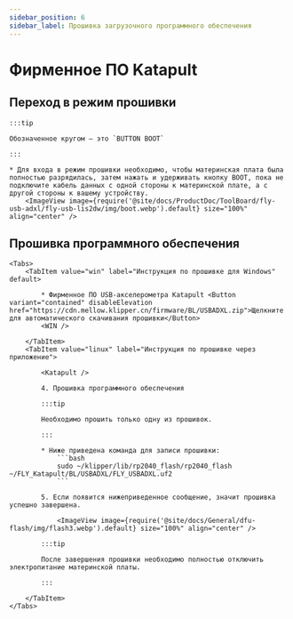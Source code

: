 ```yaml
---
sidebar_position: 6
sidebar_label: Прошивка загрузочного программного обеспечения
---
```







# Фирменное ПО Katapult


## Переход в режим прошивки

    :::tip

    Обозначенное кругом — это `BUTTON BOOT`

    :::

    * Для входа в режим прошивки необходимо, чтобы материнская плата была полностью разрядилась, затем нажать и удерживать кнопку BOOT, пока не подключите кабель данных с одной стороны к материнской плате, а с другой стороны к вашему устройству.
        <ImageView image={require('@site/docs/ProductDoc/ToolBoard/fly-usb-adxl/fly-usb-lis2dw/img/boot.webp').default} size="100%" align="center" />

## Прошивка программного обеспечения
    <Tabs>
        <TabItem value="win" label="Инструкция по прошивке для Windows" default>

            * Фирменное ПО USB-акселерометра Katapult <Button variant="contained" disableElevation href="https://cdn.mellow.klipper.cn/firmware/BL/USBADXL.zip">Щелкните для автоматического скачивания прошивки</Button>
            <WIN />
            
        </TabItem>
        <TabItem value="linux" label="Инструкция по прошивке через приложение">

            <Katapult />

            4. Прошивка программного обеспечения

            :::tip

            Необходимо прошить только одну из прошивок.

            :::

            * Ниже приведена команда для записи прошивки:
                ```bash
                sudo ~/klipper/lib/rp2040_flash/rp2040_flash ~/FLY_Katapult/BL/USBADXL/FLY_USBADXL.uf2
                ```

            5. Если появится нижеприведенное сообщение, значит прошивка успешно завершена.

                <ImageView image={require('@site/docs/General/dfu-flash/img/flash3.webp').default} size="100%" align="center" />

            :::tip

            После завершения прошивки необходимо полностью отключить электропитание материнской платы.

            :::

        </TabItem>
    </Tabs>
